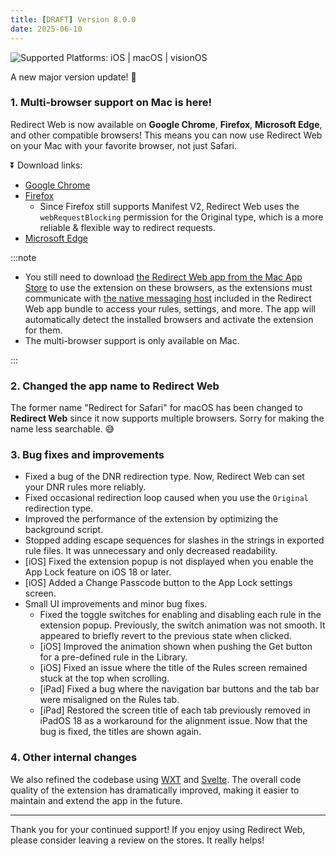 ```yaml
---
title: [DRAFT] Version 8.0.0
date: 2025-06-10
---
```


![Supported Platforms: iOS | macOS | visionOS](https://img.shields.io/badge/Platforms-iOS%20|%20macOS%20|%20visionOS-white)

A new major version update! 🚀

### 1. Multi-browser support on Mac is here!

Redirect Web is now available on **Google Chrome**, **Firefox**, **Microsoft Edge**, and other compatible browsers! This means you can now use Redirect Web on your Mac with your favorite browser, not just Safari.

⏬️ Download links:

- [Google Chrome](https://example.com/)
- [Firefox](https://example.com/)
    - Since Firefox still supports Manifest V2, Redirect Web uses the `webRequestBlocking` permission for the Original type, which is a more reliable & flexible way to redirect requests.
- [Microsoft Edge](https://example.com/)

:::note

- You still need to download [the Redirect Web app from the Mac App Store](https://apps.apple.com/app/id1571283503) to use the extension on these browsers, as the extensions must communicate with [the native messaging host](https://developer.chrome.com/docs/extensions/develop/concepts/native-messaging#native-messaging-host) included in the Redirect Web app bundle to access your rules, settings, and more. The app will automatically detect the installed browsers and activate the extension for them.
- The multi-browser support is only available on Mac.

:::

### 2. Changed the app name to Redirect Web

The former name "Redirect for Safari" for macOS has been changed to **Redirect Web** since it now supports multiple browsers. Sorry for making the name less searchable. 😅

### 3. Bug fixes and improvements

- Fixed a bug of the DNR redirection type. Now, Redirect Web can set your DNR rules more reliably.
- Fixed occasional redirection loop caused when you use the `Original` redirection type.
- Improved the performance of the extension by optimizing the background script.
- Stopped adding escape sequences for slashes in the strings in exported rule files. It was unnecessary and only decreased readability.
- [iOS] Fixed the extension popup is not displayed when you enable the App Lock feature on iOS 18 or later.
- [iOS] Added a Change Passcode button to the App Lock settings screen.
- Small UI improvements and minor bug fixes.
    - Fixed the toggle switches for enabling and disabling each rule in the extension popup. Previously, the switch animation was not smooth. It appeared to briefly revert to the previous state when clicked.
    - [iOS] Improved the animation shown when pushing the Get button for a pre-defined rule in the Library.
    - [iOS] Fixed an issue where the title of the Rules screen remained stuck at the top when scrolling.
    - [iPad] Fixed a bug where the navigation bar buttons and the tab bar were misaligned on the Rules tab.
    - [iPad] Restored the screen title of each tab previously removed in iPadOS 18 as a workaround for the alignment issue. Now that the bug is fixed, the titles are shown again.

### 4. Other internal changes

We also refined the codebase using [WXT](https://wxt.dev) and [Svelte](https://svelte.dev). The overall code quality of the extension has dramatically improved, making it easier to maintain and extend the app in the future.

---

Thank you for your continued support! If you enjoy using Redirect Web, please consider leaving a review on the stores. It really helps!
